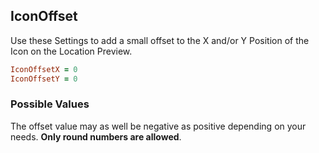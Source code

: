 ## IconOffset

Use these Settings to add a small offset to the X and/or Y Position of the Icon on the Location Preview.

```ruby
IconOffsetX = 0
IconOffsetY = 0
```

### Possible Values

The offset value may as well be negative as positive depending on your needs. **Only round numbers are allowed**.